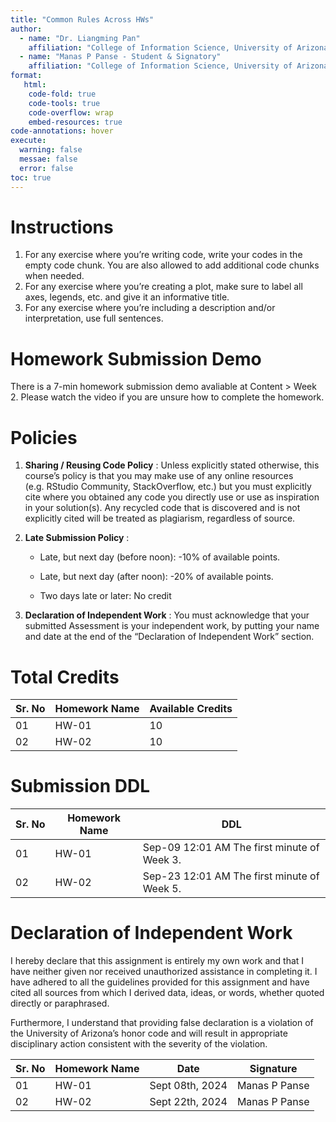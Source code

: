 ```yaml
---
title: "Common Rules Across HWs"
author:
  - name: "Dr. Liangming Pan"
    affiliation: "College of Information Science, University of Arizona"
  - name: "Manas P Panse - Student & Signatory"
    affiliation: "College of Information Science, University of Arizona"
format:
   html:
    code-fold: true
    code-tools: true
    code-overflow: wrap
    embed-resources: true
code-annotations: hover
execute:
  warning: false
  messae: false
  error: false
toc: true
---
```


# Instructions

1.  For any exercise where you’re writing code, write your codes in the empty code chunk. You are also allowed to add additional code chunks when needed.
2.  For any exercise where you’re creating a plot, make sure to label all axes, legends, etc. and give it an informative title.
3.  For any exercise where you’re including a description and/or interpretation, use full sentences.

# Homework Submission Demo

There is a 7-min homework submission demo avaliable at Content \> Week 2. Please watch the video if you are unsure how to complete the homework.

# Policies

1.  **Sharing / Reusing Code Policy** : Unless explicitly stated otherwise, this course’s policy is that you may make use of any online resources (e.g. RStudio Community, StackOverflow, etc.) but you must explicitly cite where you obtained any code you directly use or use as inspiration in your solution(s). Any recycled code that is discovered and is not explicitly cited will be treated as plagiarism, regardless of source.

2.  **Late Submission Policy** :

    -   Late, but next day (before noon): -10% of available points.

    -   Late, but next day (after noon): -20% of available points.

    -   Two days late or later: No credit

3.  **Declaration of Independent Work** : You must acknowledge that your submitted Assessment is your independent work, by putting your name and date at the end of the "Declaration of Independent Work" section.

# Total Credits

| Sr. No | Homework Name | Available Credits |
|--------|---------------|-------------------|
| 01     | HW-01         | 10                |
| 02     | HW-02         | 10                |

# Submission DDL

| Sr. No | Homework Name | DDL                                         |
|--------|---------------|---------------------------------------------|
| 01     | HW-01         | Sep-09 12:01 AM The first minute of Week 3. |
| 02     | HW-02         | Sep-23 12:01 AM The first minute of Week 5. |

# Declaration of Independent Work

I hereby declare that this assignment is entirely my own work and that I have neither given nor received unauthorized assistance in completing it. I have adhered to all the guidelines provided for this assignment and have cited all sources from which I derived data, ideas, or words, whether quoted directly or paraphrased.

Furthermore, I understand that providing false declaration is a violation of the University of Arizona's honor code and will result in appropriate disciplinary action consistent with the severity of the violation.

| Sr. No | Homework Name | Date            | Signature     |
|--------|---------------|-----------------|---------------|
| 01     | HW-01         | Sept 08th, 2024 | Manas P Panse |
| 02     | HW-02         | Sept 22th, 2024 | Manas P Panse |